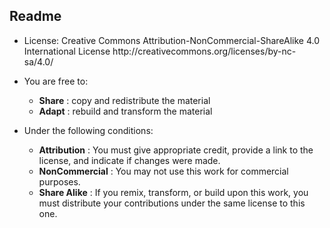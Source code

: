 
## Readme

- License:
Creative Commons Attribution-NonCommercial-ShareAlike 4.0 International License
http://creativecommons.org/licenses/by-nc-sa/4.0/

- You are free to:
    + **Share** : copy and redistribute the material
    + **Adapt** : rebuild and transform the material

- Under the following conditions:
    + **Attribution** : You must give appropriate credit, provide a link to the license, and indicate if changes were made.
    + **NonCommercial** : You may not use this work for commercial purposes.
    + **Share Alike** : If you remix, transform, or build upon this work, you must distribute your contributions under the same license to this one.
    